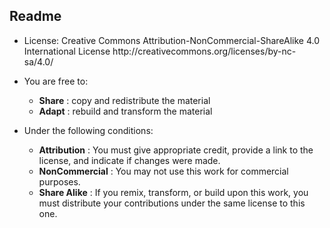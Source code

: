 
## Readme

- License:
Creative Commons Attribution-NonCommercial-ShareAlike 4.0 International License
http://creativecommons.org/licenses/by-nc-sa/4.0/

- You are free to:
    + **Share** : copy and redistribute the material
    + **Adapt** : rebuild and transform the material

- Under the following conditions:
    + **Attribution** : You must give appropriate credit, provide a link to the license, and indicate if changes were made.
    + **NonCommercial** : You may not use this work for commercial purposes.
    + **Share Alike** : If you remix, transform, or build upon this work, you must distribute your contributions under the same license to this one.
    